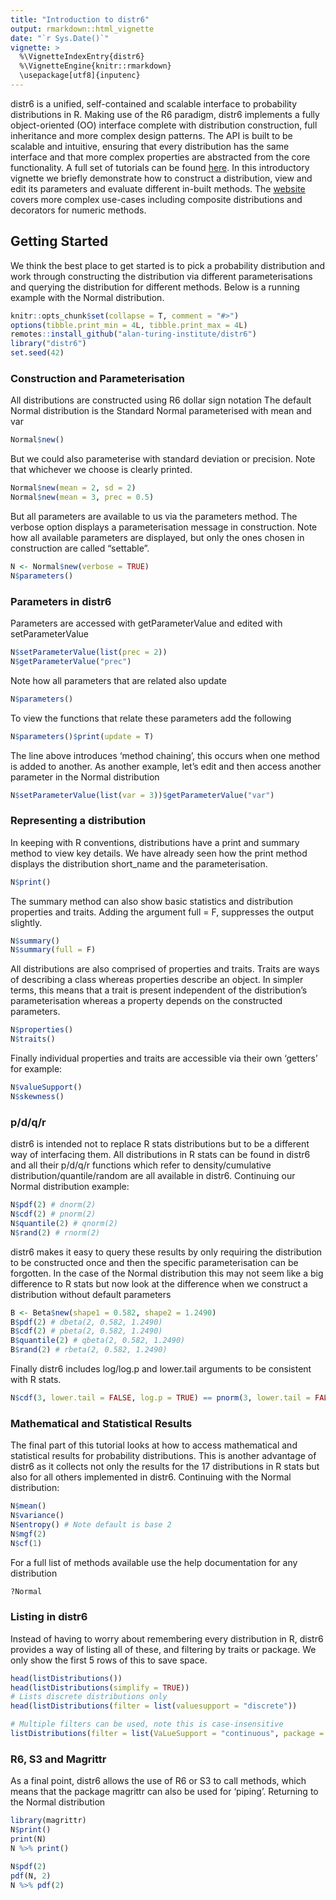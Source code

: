 ```yaml
---
title: "Introduction to distr6"
output: rmarkdown::html_vignette
date: "`r Sys.Date()`"
vignette: >
  %\VignetteIndexEntry{distr6}
  %\VignetteEngine{knitr::rmarkdown}
  \usepackage[utf8]{inputenc}
---
```


distr6 is a unified, self-contained and scalable interface to probability distributions in R. Making use of the R6 paradigm, distr6 implements a fully object-oriented (OO) interface complete with distribution construction, full inheritance and more complex design patterns. The API is built to be scalable and intuitive, ensuring that every distribution has the same interface and that more complex properties are abstracted from the core functionality. A full set of tutorials can be found [here](https://alan-turing-institute.github.io/distr6/index.html). In this introductory vignette we briefly demonstrate how to construct a distribution, view and edit its parameters and evaluate different in-built methods. The [website](https://alan-turing-institute.github.io/distr6/index.html) covers more complex use-cases including composite distributions and decorators for numeric methods.


## Getting Started

We think the best place to get started is to pick a probability distribution and work through constructing the distribution via different parameterisations and querying the distribution for different methods. Below is a running example with the Normal distribution.

```r
knitr::opts_chunk$set(collapse = T, comment = "#>")
options(tibble.print_min = 4L, tibble.print_max = 4L)
remotes::install_github("alan-turing-institute/distr6")
library("distr6")
set.seed(42)
```

### Construction and Parameterisation
All distributions are constructed using R6 dollar sign notation
The default Normal distribution is the Standard Normal parameterised with mean and var
```r
Normal$new()
```

But we could also parameterise with standard deviation or precision.
Note that whichever we choose is clearly printed.
```r
Normal$new(mean = 2, sd = 2)
Normal$new(mean = 3, prec = 0.5)
```

But all parameters are available to us via the parameters method. The verbose option displays a parameterisation message in construction. Note how all available parameters are displayed, but only the ones chosen in construction are called "settable".
```r
N <- Normal$new(verbose = TRUE)
N$parameters()
```

### Parameters in distr6
Parameters are accessed with getParameterValue and edited with setParameterValue
```r
N$setParameterValue(list(prec = 2))
N$getParameterValue("prec")
```

Note how all parameters that are related also update
```r
N$parameters()
```

To view the functions that relate these parameters add the following
```r
N$parameters()$print(update = T)
```

The line above introduces 'method chaining', this occurs when one method is added to another.
As another example, let's edit and then access another parameter in the Normal distribution
```r
N$setParameterValue(list(var = 3))$getParameterValue("var")
```

### Representing a distribution
In keeping with R conventions, distributions have a print and summary method to view key details.
We have already seen how the print method displays the distribution short_name and the
parameterisation.
```r
N$print()
```

The summary method can also show basic statistics and distribution properties
and traits. Adding the argument full = F, suppresses the output slightly.
```r
N$summary()
N$summary(full = F)
```

All distributions are also comprised of properties and traits. Traits are ways of
describing a class whereas properties describe an object. In simpler terms, this means that a
trait is present independent of the distribution's parameterisation whereas a property depends
on the constructed parameters.
```r
N$properties()
N$traits()
```

Finally individual properties and traits are accessible via their own 'getters' for example:
```r
N$valueSupport()
N$skewness()
```

### p/d/q/r
distr6 is intended not to replace R stats distributions but to be a different way of interfacing 
them. All distributions in R stats can be found in distr6 and all their p/d/q/r functions which
refer to density/cumulative distribution/quantile/random are all available in distr6. Continuing
our Normal distribution example:
```r
N$pdf(2) # dnorm(2)
N$cdf(2) # pnorm(2)
N$quantile(2) # qnorm(2)
N$rand(2) # rnorm(2)
```

distr6 makes it easy to query these results by only requiring the distribution to be constructed
once and then the specific parameterisation can be forgotten. In the case of the Normal
distribution this may not seem like a big difference to R stats but now look at the difference 
when we construct a distribution without default parameters
```r
B <- Beta$new(shape1 = 0.582, shape2 = 1.2490)
B$pdf(2) # dbeta(2, 0.582, 1.2490)
B$cdf(2) # pbeta(2, 0.582, 1.2490)
B$quantile(2) # qbeta(2, 0.582, 1.2490)
B$rand(2) # rbeta(2, 0.582, 1.2490)
```

Finally distr6 includes log/log.p and lower.tail arguments to be consistent with R stats.
```r
N$cdf(3, lower.tail = FALSE, log.p = TRUE) == pnorm(3, lower.tail = FALSE, log.p = TRUE)
```

### Mathematical and Statistical Results
The final part of this tutorial looks at how to access mathematical and statistical
results for probability distributions. This is another advantage of distr6 as it collects
not only the results for the 17 distributions in R stats but also for all others implemented in
distr6. Continuing with the Normal distribution:
```r
N$mean()
N$variance()
N$entropy() # Note default is base 2
N$mgf(2)
N$cf(1)
```

For a full list of methods available use the help documentation for any distribution
```r
?Normal
```


### Listing in distr6
Instead of having to worry about remembering every distribution in R, distr6 provides a way of
listing all of these, and filtering by traits or package. We only show the first 5 rows of this to save space.
```r
head(listDistributions())
head(listDistributions(simplify = TRUE))
# Lists discrete distributions only
head(listDistributions(filter = list(valuesupport = "discrete"))

# Multiple filters can be used, note this is case-insensitive
listDistributions(filter = list(VaLueSupport = "continuous", package = "distr6"))
```

### R6, S3 and Magrittr
As a final point, distr6 allows the use of R6 or S3 to call methods, which means that the package
magrittr can also be used for 'piping'. Returning to the Normal distribution
```r
library(magrittr)
N$print()
print(N)
N %>% print()

N$pdf(2)
pdf(N, 2)
N %>% pdf(2)
```
